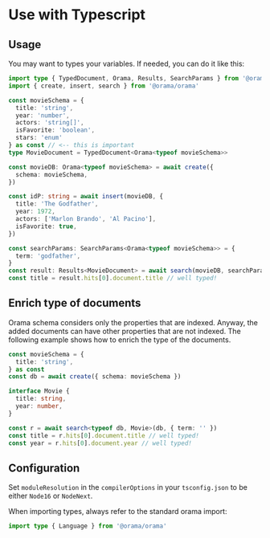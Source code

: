 
# Use with Typescript

## Usage

You may want to types your variables. If needed, you can do it like this:

```ts copy
import type { TypedDocument, Orama, Results, SearchParams } from '@orama/orama'
import { create, insert, search } from '@orama/orama'

const movieSchema = {
  title: 'string',
  year: 'number',
  actors: 'string[]',
  isFavorite: 'boolean',
  stars: 'enum'
} as const // <-- this is important
type MovieDocument = TypedDocument<Orama<typeof movieSchema>>

const movieDB: Orama<typeof movieSchema> = await create({
  schema: movieSchema,
})

const idP: string = await insert(movieDB, {
  title: 'The Godfather',
  year: 1972,
  actors: ['Marlon Brando', 'Al Pacino'],
  isFavorite: true,
})

const searchParams: SearchParams<Orama<typeof movieSchema>> = {
  term: 'godfather',
}
const result: Results<MovieDocument> = await search(movieDB, searchParams)
const title = result.hits[0].document.title // well typed!
```

## Enrich type of documents

Orama schema considers only the properties that are indexed.
Anyway, the added documents can have other properties that are not indexed.
The following example shows how to enrich the type of the documents.

```ts copy
const movieSchema = {
  title: 'string',
} as const
const db = await create({ schema: movieSchema })

interface Movie {
  title: string,
  year: number,
}

const r = await search<typeof db, Movie>(db, { term: '' })
const title = r.hits[0].document.title // well typed!
const year = r.hits[0].document.year // well typed!
```

## Configuration

Set `moduleResolution` in the `compilerOptions` in your `tsconfig.json` to be either `Node16` or `NodeNext`.

When importing types, always refer to the standard orama import:

```ts copy
import type { Language } from '@orama/orama'
```
